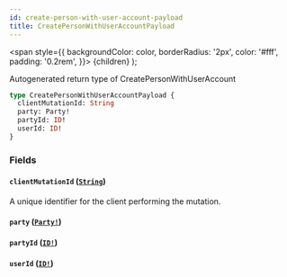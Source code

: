 ```yaml
---
id: create-person-with-user-account-payload
title: CreatePersonWithUserAccountPayload
---
```


<span
style={{
      backgroundColor: color,
      borderRadius: '2px',
      color: '#fff',
      padding: '0.2rem',
    }}>
{children}
</span>
);

Autogenerated return type of CreatePersonWithUserAccount

```graphql
type CreatePersonWithUserAccountPayload {
  clientMutationId: String
  party: Party!
  partyId: ID!
  userId: ID!
}
```

### Fields

#### `clientMutationId` ([`String`](/api/scalars/string))

A unique identifier for the client performing the mutation.

#### `party` ([`Party!`](/api/objects/party))

#### `partyId` ([`ID!`](/api/scalars/id))

#### `userId` ([`ID!`](/api/scalars/id))
